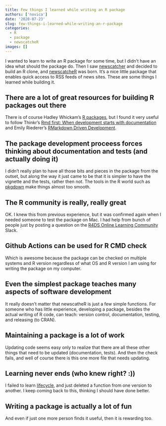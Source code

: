 ```yaml
---
title: Few things I learned while writing an R package
authors: ['novica']
date: '2020-07-23'
slug: few-things-i-learned-while-writing-an-r-package
categories:
  - R
  - package
  - newscatcheR
images: []
---
```


I wanted to learn to write an R package for some time, but I didn't have an idea what should the package do. Then I saw [newscatcher](https://github.com/kotartemiy/newscatcher) and decided to build an R clone, and [newscatcheR](https://github.com/discindo/newscatcheR/) was born. It's a nice little package that enables quick access to RSS feeds of news sites. These are some things I learned while building it.

## There are a lot of great resources for building R packages out there

There is of course Hadley Whickam's [R packages](http://r-pkgs.had.co.nz/), but I found it very useful to follow Thinkr's [Rmd first: When development starts with documentation](https://rtask.thinkr.fr/when-development-starts-with-documentation/) and Emily Riederer's [RMarkdown Driven Development](https://emilyriederer.netlify.app/post/rmarkdown-driven-development/).

## The package development proceess forces thinking about documentation and tests (and actually doing it)

I didn't really plan to have all those bits and pieces in the package from the outset, but along the way it just came to be that it is simpler to have the vignette and the tests, rather then not. The tools in the R world such as [pkgdown](https://pkgdown.r-lib.org/) make things almost too smooth. 

## The R community is really, really great

OK. I knew this from previous experience, but it was confirmed again when I needed someone to test the package on Mac. I had help from bunch of people just by posting a question on the [R4DS Online Learning Community](https://www.rfordatasci.com/) Slack.

## Github Actions can be used for R CMD check

Which is awesome because the package can be checked on multiple systems and R version regardless of what OS and R version I am using for writing the package on my computer. 

## Even the simplest package teaches many aspects of software development

It really doesn't matter that newscatheR is just a few simple functions. For someone who has little experience, developing a package, besides the actual writing of R code, can teach: version control, documentation, testing, and releasing (to CRAN).

## Maintaining a package is a lot of work

Updating code seems easy only to realize that there are all these other things that need to be updated (documentation, tests). And then the check fails, and well of course there is this one more file that needs updating. 

## Learning never ends (who knew right? :))

I failed to learn [lifecycle](https://github.com/r-lib/lifecycle/), and just deleted a function from one version to another. I keep coming back to this, thinking I should have done better.

## Writing a package is actually a lot of fun

And even if just one more person finds it useful, then it is rewarding too.